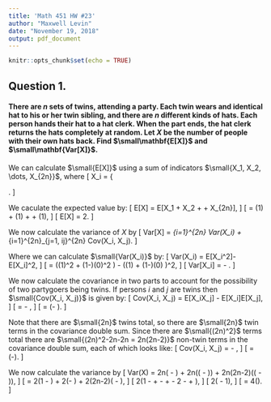 ---
title: 'Math 451 HW #23'
author: "Maxwell Levin"
date: "November 19, 2018"
output: pdf_document
---

```{r setup, include=FALSE}
knitr::opts_chunk$set(echo = TRUE)
```

## Question 1.

#### There are *n* sets of twins, attending a party. Each twin wears and identical hat to his or her twin sibling, and there are *n* different kinds of hats. Each person hands their hat to a hat clerk. When the part ends, the hat clerk returns the hats completely at random. Let *X* be the number of people with their own hats back. Find $\small\mathbf{E[X]}$ and $\small\mathbf{Var[X]}$.

We can calculate $\small{E[X]}$ using a sum of indicators $\small{X_1, X_2, \dots, X_{2n}}$, where 
\[
  X_i = 
  \left\{
  \begin{array}{ll}
  1, & \text{ if the ith person gets their hat back}; \\
  0, & \text{ otherwise.} \\
  \end{array}
  \right.
\]

We caculate the expected value by:
\[
  E[X] = E[X_1 + X_2 + \dots + X_{2n}],
\]
\[
  = \frac{2}{2n}(1) + \frac{2}{2n}(1) + \dots + \frac{2}{2n}(1),
\]
\[
  E[X] = 2.
\]

We now calculate the variance of *X* by 
\[
  Var[X] = \sum_{i=1}^{2n} Var(X_i) + \sum_{i=1}^{2n}\sum_{j=1, i\neq j}^{2n} Cov(X_i, X_j).
\]

Where we can calculate $\small{Var(X_i)}$ by:
\[
  Var(X_i) = E[X_i^2]-E[X_i]^2,
\]
\[
  = \left(\frac{1}{n}(1)^2 + \left(1-\frac{1}{n}\right)(0)^2 \right) - \left(\frac{1}{n}(1) + \left(1-\frac{1}{n}\right)(0) \right)^2,
\]
\[
  Var[X_i] = \frac{1}{n} - \frac{1}{n^2}.
\]

We now calculate the covariance in two parts to account for the possibility of two partygoers being twins. If persons *i* and *j* are twins then $\small{Cov(X_i, X_j)}$ is given by:
\[
  Cov(X_i, X_j) = E[X_iX_j] - E[X_i]E[X_j],
\]
\[
  = \frac{2}{2n}\frac{1}{2n-1} - \frac{1}{n}\frac{1}{n},
\]
\[
  = \frac{1}{n}\left(\frac{1}{2n-1}-\frac{1}{n} \right).
\]

Note that there are $\small{2n}$ twins total, so there are $\small{2n}$ twin terms in the covariance double sum. Since there are $\small{(2n)^2}$ terms total there are $\small{(2n)^2-2n-2n = 2n(2n-2)}$ non-twin terms in the covariance double sum, each of which looks like:
\[
  Cov(X_i, X_j) = \frac{2}{2n}\frac{2}{2n-1} - \frac{1}{n}\frac{1}{n},
\]
\[
  = \frac{1}{n}\left(\frac{2}{2n-1}-\frac{1}{n}\right).
\]

We now calculate the variance by
\[
  Var(X) = 2n\left(\frac{1}{n} - \frac{1}{n^2}\right) + 2n\left(\frac{1}{n}\left(\frac{1}{2n-1} - \frac{1}{n}\right)\right) + 2n(2n-2)\left(\frac{1}{n}\left(\frac{2}{2n-1} - \frac{1}{n}\right)\right),
\]
\[
  = 2\left(1 - \frac{1}{n}\right) + 2\left(\frac{1}{2n-1}- \frac{1}{n}\right) + 2(2n-2)\left(\frac{2}{2n-1} - \frac{1}{n}\right),
\]
\[
  2\left(1 - \frac{1}{n} + \frac{1}{2n-1} - \frac{1}{n} + \frac{4n}{2n-1} - 2 - \frac{4}{2n-1} + \frac{2}{n}\right),
\]
\[
  2\left(\frac{4n-3}{2n-1} - 1\right),
\]
\[
  = 4\left(\frac{n-1}{2n-1}\right).
\]